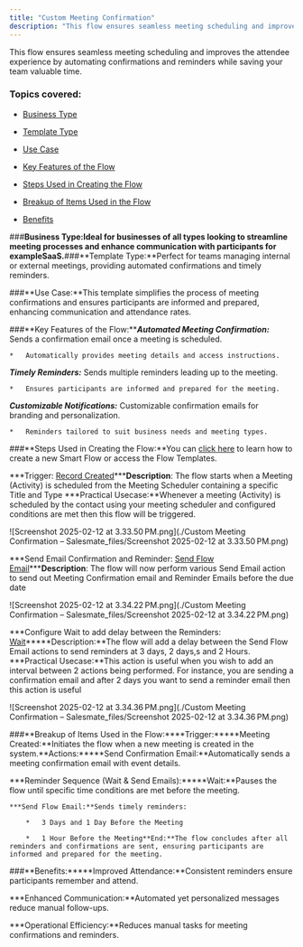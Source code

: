 ```yaml
---
title: "Custom Meeting Confirmation"
description: "This flow ensures seamless meeting scheduling and improves the attendee experience by automating confirmations and reminders while saving your team va..."
---
```


This flow ensures seamless meeting scheduling and improves the attendee experience by automating confirmations and reminders while saving your team valuable time.


### Topics covered:


*   [Business Type](https://support.salesmate.io/hc/en-us/articles/42347063757081-Custom-Meeting-Confirmation#h_01JK5NTD4P7JP11NC5WGF1YSBV)

*   [Template Type](https://support.salesmate.io/hc/en-us/articles/42347063757081-Custom-Meeting-Confirmation#h_01JK5NVA45P5ZHH3K0TG1GTRPW)

*   [Use Case](https://support.salesmate.io/hc/en-us/articles/42347063757081-Custom-Meeting-Confirmation#h_01JK5PC4ZWR1GHZGSVGYJBAN6B)

*   [Key Features of the Flow](https://support.salesmate.io/hc/en-us/articles/42347063757081-Custom-Meeting-Confirmation#h_01JK5PE7FBCW94VT8HHMK0H52W)

*   [Steps Used in Creating the Flow](https://support.salesmate.io/hc/en-us/articles/42347063757081-Custom-Meeting-Confirmation#h_01JK58EX9ZXDKTHNZHVEZSH0Q6)

*   [Breakup of Items Used in the Flow](https://support.salesmate.io/hc/en-us/articles/42347063757081-Custom-Meeting-Confirmation#h_01JK5PEYKV78KP44198CETRYM6)

*   [Benefits](https://support.salesmate.io/hc/en-us/articles/42347063757081-Custom-Meeting-Confirmation#h_01JK5PFKQM384QRCCPSSTNX7AK)


###**Business Type:**Ideal for businesses of all types looking to streamline meeting processes and enhance communication with participants for example**SaaS.**###**Template Type:**Perfect for teams managing internal or external meetings, providing automated confirmations and timely reminders.


###**Use Case:**This template simplifies the process of meeting confirmations and ensures participants are informed and prepared, enhancing communication and attendance rates.


###**Key Features of the Flow:*****Automated Meeting Confirmation:***   Sends a confirmation email once a meeting is scheduled.

    *   Automatically provides meeting details and access instructions.


***Timely Reminders:***   Sends multiple reminders leading up to the meeting.

    *   Ensures participants are informed and prepared for the meeting.


***Customizable Notifications:***   Customizable confirmation emails for branding and personalization.

    *   Reminders tailored to suit business needs and meeting types.



###**Steps Used in Creating the Flow:**You can [click here](https://support.salesmate.io/hc/en-us/articles/36752706603929-How-to-Create-New-Smart-Flow) to learn how to create a new Smart Flow or access the Flow Templates.


***Trigger: [Record Created](https://support.salesmate.io/hc/en-us/articles/36763966875289)*****Description**: The flow starts when a Meeting (Activity) is scheduled from the Meeting Scheduler containing a specific Title and Type
    ***Practical Usecase:**Whenever a meeting (Activity) is scheduled by the contact using your meeting scheduler and configured conditions are met then this flow will be triggered.

![Screenshot 2025-02-12 at 3.33.50 PM.png](./Custom Meeting Confirmation – Salesmate_files/Screenshot 2025-02-12 at 3.33.50 PM.png)


***Send Email Confirmation and Reminder: [Send Flow Email](https://support.salesmate.io/hc/en-us/articles/38138164432409)*****Description**: The flow will now perform various Send Email action to send out Meeting Confirmation email and Reminder Emails before the due date

![Screenshot 2025-02-12 at 3.34.22 PM.png](./Custom Meeting Confirmation – Salesmate_files/Screenshot 2025-02-12 at 3.34.22 PM.png)


***Configure Wait to add delay between the Reminders: [Wait](https://support.salesmate.io/hc/en-us/articles/38138356545433)*****Description:**The flow will add a delay between the Send Flow Email actions to send reminders at 3 days, 2 days,s and 2 Hours.
    ***Practical Usecase:**This action is useful when you wish to add an interval between 2 actions being performed. For instance, you are sending a confirmation email and after 2 days you want to send a reminder email then this action is useful

![Screenshot 2025-02-12 at 3.34.36 PM.png](./Custom Meeting Confirmation – Salesmate_files/Screenshot 2025-02-12 at 3.34.36 PM.png)


###**Breakup of Items Used in the Flow:****Trigger:*****Meeting Created:**Initiates the flow when a new meeting is created in the system.**Actions:*****Send Confirmation Email:**Automatically sends a meeting confirmation email with event details.


***Reminder Sequence (Wait & Send Emails):*****Wait:**Pauses the flow until specific time conditions are met before the meeting.

    ***Send Flow Email:**Sends timely reminders:

        *   3 Days and 1 Day Before the Meeting

        *   1 Hour Before the Meeting**End:**The flow concludes after all reminders and confirmations are sent, ensuring participants are informed and prepared for the meeting.


###**Benefits:*****Improved Attendance:**Consistent reminders ensure participants remember and attend.


***Enhanced Communication:**Automated yet personalized messages reduce manual follow-ups.


***Operational Efficiency:**Reduces manual tasks for meeting confirmations and reminders.
